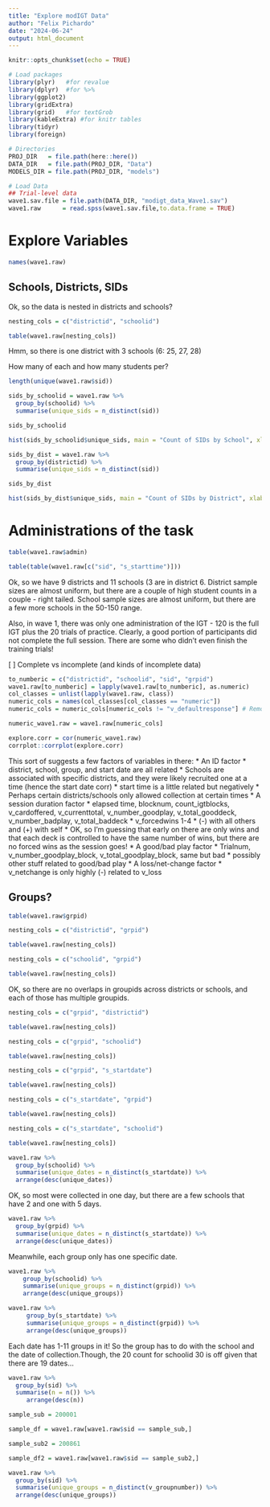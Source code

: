 ```yaml
---
title: "Explore modIGT Data"
author: "Felix Pichardo"
date: "2024-06-24"
output: html_document
---
```


```r
knitr::opts_chunk$set(echo = TRUE)

# Load packages
library(plyr)   #for revalue
library(dplyr)  #for %>%
library(ggplot2)
library(gridExtra)
library(grid)   #for textGrob
library(kableExtra) #for knitr tables
library(tidyr)
library(foreign)

# Directories
PROJ_DIR   = file.path(here::here())
DATA_DIR   = file.path(PROJ_DIR, "Data")
MODELS_DIR = file.path(PROJ_DIR, "models")

# Load Data
## Trial-level data
wave1.sav.file = file.path(DATA_DIR, "modigt_data_Wave1.sav")
wave1.raw      = read.spss(wave1.sav.file,to.data.frame = TRUE)

```

# Explore Variables
```r
names(wave1.raw)
```

## Schools, Districts, SIDs
Ok, so the data is nested in districts and schools?

```r
nesting_cols = c("districtid", "schoolid")

table(wave1.raw[nesting_cols])
```
Hmm, so there is one district with 3 schools (6: 25, 27, 28)

How many of each and how many students per?
```r
length(unique(wave1.raw$sid))
```

```r
sids_by_schoolid = wave1.raw %>%
  group_by(schoolid) %>%
  summarise(unique_sids = n_distinct(sid))

sids_by_schoolid
```


```r
hist(sids_by_schoolid$unique_sids, main = "Count of SIDs by School", xlab = "SID N")
```
```r
sids_by_dist = wave1.raw %>%
  group_by(districtid) %>%
  summarise(unique_sids = n_distinct(sid))

sids_by_dist
```

```r
hist(sids_by_dist$unique_sids, main = "Count of SIDs by District", xlab = "SID N")
```

# Administrations of the task
```r
table(wave1.raw$admin)
```

```r
table(table(wave1.raw[c("sid", "s_starttime")]))
```

Ok, so we have 9 districts and 11 schools (3 are in district 6.
District sample sizes are almost uniform, but there are a couple of high student counts in a couple - right tailed.
School sample sizes are almost uniform, but there are a few more schools in the 50-150 range.

Also, in wave 1, there was only one administration of the IGT - 120 is the full IGT plus the 20 trials of practice. Clearly, a good portion of participants did not complete the full session. There are some who didn't even finish the training trials!

[ ] Complete vs incomplete (and kinds of incomplete data)

```r
to_numberic = c("districtid", "schoolid", "sid", "grpid")
wave1.raw[to_numberic] = lapply(wave1.raw[to_numberic], as.numeric)
col_classes = unlist(lapply(wave1.raw, class))
numeric_cols = names(col_classes[col_classes == "numeric"])
numeric_cols = numeric_cols[numeric_cols != "v_defaultresponse"] # Remove problematic col

numeric_wave1.raw = wave1.raw[numeric_cols]

explore.corr = cor(numeric_wave1.raw)
corrplot::corrplot(explore.corr)
```

This sort of suggests a few factors of variables in there:
  * An ID factor
    * district, school, group, and start date are all related
      * Schools are associated with specific districts, and they were likely recruited one at a time (hence the start date corr)
    * start time is a little related but negatively
      * Perhaps certain districts/schools only allowed collection at certain times
  * A session duration factor
    * elapsed time, blocknum, count_igtblocks, v_cardoffered, v_currenttotal, v_number_goodplay, v_total_gooddeck, v_number_badplay, v_total_baddeck
    * v_forcedwins 1-4
      * (-) with all others and (+) with self
      * OK, so I'm guessing that early on there are only wins and that each deck is controlled to have the same number of wins, but there are no forced wins as the session goes!
  * A good/bad play factor
    * Trialnum, v_number_goodplay_block, v_total_goodplay_block, same but bad
    * possibly other stuff related to good/bad play
  * A loss/net-change factor
    * v_netchange is only highly (-) related to v_loss


## Groups?
```r
table(wave1.raw$grpid)
```

```r
nesting_cols = c("districtid", "grpid")

table(wave1.raw[nesting_cols])
```

```r
nesting_cols = c("schoolid", "grpid")

table(wave1.raw[nesting_cols])
```

OK, so there are no overlaps in groupids across districts or schools, and each of those has multiple groupids.

```r
nesting_cols = c("grpid", "districtid")

table(wave1.raw[nesting_cols])
```

```r
nesting_cols = c("grpid", "schoolid")

table(wave1.raw[nesting_cols])
```

```r
nesting_cols = c("grpid", "s_startdate")

table(wave1.raw[nesting_cols])
```

```r
nesting_cols = c("s_startdate", "grpid")

table(wave1.raw[nesting_cols])
```

```r
nesting_cols = c("s_startdate", "schoolid")

table(wave1.raw[nesting_cols])
```

```r
wave1.raw %>%
  group_by(schoolid) %>%
  summarise(unique_dates = n_distinct(s_startdate)) %>%
  arrange(desc(unique_dates))
```

OK, so most were collected in one day, but there are a few schools that have 2 and one with 5 days.


```r
wave1.raw %>%
  group_by(grpid) %>%
  summarise(unique_dates = n_distinct(s_startdate)) %>%
  arrange(desc(unique_dates))
```

Meanwhile, each group only has one specific date. 

```r
wave1.raw %>%
    group_by(schoolid) %>%
    summarise(unique_groups = n_distinct(grpid)) %>%
    arrange(desc(unique_groups))
```

```r
wave1.raw %>%
     group_by(s_startdate) %>%
     summarise(unique_groups = n_distinct(grpid)) %>%
     arrange(desc(unique_groups))
```

Each date has 1-11 groups in it! So the group has to do with the school and the date of collection.Though, the 20 count for schoolid 30 is off given that there are 19 dates...

```r
wave1.raw %>%
  group_by(sid) %>%
  summarise(n = n()) %>%
     arrange(desc(n))
```

```r
sample_sub = 200001

sample_df = wave1.raw[wave1.raw$sid == sample_sub,]

sample_sub2 = 200861

sample_df2 = wave1.raw[wave1.raw$sid == sample_sub2,]
```

```r
wave1.raw %>%
  group_by(sid) %>%
  summarise(unique_groups = n_distinct(v_groupnumber)) %>%
  arrange(desc(unique_groups))
```













```r

```

